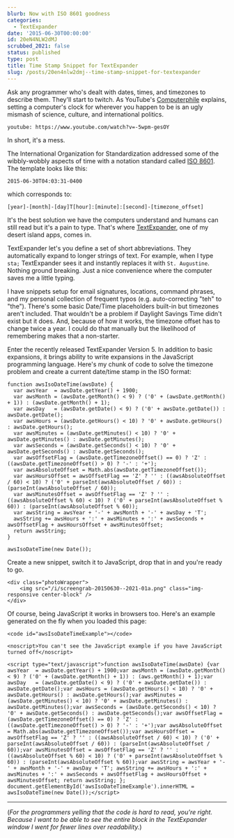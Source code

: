 ```yaml
---
blurb: Now with ISO 8601 goodness
categories:
  - TextExpander
date: '2015-06-30T00:00:00'
id: 20eN4NLW2dMJ
scrubbed_2021: false
status: published
type: post
title: Time Stamp Snippet for TextExpander
slug: /posts/20en4nlw2dmj--time-stamp-snippet-for-textexpander
---
```


Ask any programmer who's dealt with dates, times, and timezones to describe them. They'll start to twitch. As YouTube's [Computerphile](https://www.youtube.com/watch?v=-5wpm-gesOY) explains, setting a computer's clock for wherever you happen to be is an ugly mismash of science, culture, and international politics.

`youtube: https://www.youtube.com/watch?v=-5wpm-gesOY`

In short, it's a mess.

The International Organization for Standardization addressed some of the wibbly-wobbly aspects of time with a notation standard called [ISO 8601](https://en.wikipedia.org/?title=ISO_8601). The template looks like this:

    2015-06-30T04:03:31-0400

which corresponds to:

    [year]-[month]-[day]T[hour]:[minute]:[second]-[timezone_offset]

It's the best solution we have the computers understand and humans can still read but it's a pain to type. That's where [TextExpander](https://smilesoftware.com/TextExpander/index.html), one of my desert island apps, comes in.

TextExpander let's you define a set of short abbreviations. They automatically expand to longer strings of text. For example, when I type `sta;` TextExpander sees it and instantly replaces it with `St. Augustine`. Nothing ground breaking. Just a nice convenience where the computer saves me a little typing. 

I have snippets setup for email signatures, locations, command phrases, and my personal collection of frequent typos (e.g. auto-correcting "teh" to "the"). There's some basic Date/Time placeholders built-in but timezones aren't included. That wouldn't be a problem if Daylight Savings Time didn't exist but it does. And, because of how it works, the timezone offset has to change twice a year. I could do that manually but the likelihood of remembering makes that a non-starter.

Enter the recently released TextExpander Version 5. In addition to basic expansions, it brings ability to write expansions in the JavaScript programming language. Here's my chunk of code to solve the timezone problem and create a current date/time stamp in the ISO format:

```javascript{numberLines: true}
function awsIsoDateTime(awsDate) {
  var awsYear  = awsDate.getYear() + 1900;
  var awsMonth = (awsDate.getMonth() < 9) ? ('0' + (awsDate.getMonth() + 1)) : (awsDate.getMonth() + 1);
  var awsDay   = (awsDate.getDate() < 9) ? ('0' + awsDate.getDate()) : awsDate.getDate();
  var awsHours = (awsDate.getHours() < 10) ? '0' + awsDate.getHours() : awsDate.getHours();
  var awsMinutes = (awsDate.getMinutes() < 10) ? '0' + awsDate.getMinutes() : awsDate.getMinutes();
  var awsSeconds = (awsDate.getSeconds() < 10) ? '0' + awsDate.getSeconds() : awsDate.getSeconds();
  var awsOffsetFlag = (awsDate.getTimezoneOffset() == 0) ? 'Z' : ((awsDate.getTimezoneOffset() > 0) ? '-' : '+');
  var awsAbsoluteOffset = Math.abs(awsDate.getTimezoneOffset());
  var awsHoursOffset = awsOffsetFlag == 'Z' ? '' : ((awsAbsoluteOffset / 60) < 10) ? ('0' + parseInt(awsAbsoluteOffset / 60)) : (parseInt(awsAbsoluteOffset / 60));
  var awsMinutesOffset = awsOffsetFlag == 'Z' ? '' : ((awsAbsoluteOffset % 60) < 10) ? ('0' + parseInt(awsAbsoluteOffset % 60)) : (parseInt(awsAbsoluteOffset % 60));
  var awsString = awsYear + '-' + awsMonth + '-' + awsDay + 'T';
  awsString += awsHours + ':' + awsMinutes + ':' + awsSeconds + awsOffsetFlag + awsHoursOffset + awsMinutesOffset;
  return awsString;
}

awsIsoDateTime(new Date());
```

Create a new snippet, switch it to JavaScript, drop that in and you're ready to go.

```
<div class="photoWrapper">
    <img src="/i/screengrab-20150630--2021-01a.png" class="img-responsive center-block" />
</div>
```

Of course, being JavaScript it works in browsers too. Here's an example generated on the fly when you loaded this page:

```
<code id="awsIsoDateTimeExample"></code>

<noscript>You can't see the JavaScript example if you have JavaScript turned off</noscript>

<script type="text/javascript">function awsIsoDateTime(awsDate) {var awsYear  = awsDate.getYear() + 1900;var awsMonth = (awsDate.getMonth() < 9) ? ('0' + (awsDate.getMonth() + 1)) : (aws.getMonth() + 1);var awsDay   = (awsDate.getDate() < 9) ? ('0' + awsDate.getDate()) : awsDate.getDate();var awsHours = (awsDate.getHours() < 10) ? '0' + awsDate.getHours() : awsDate.getHours();var awsMinutes = (awsDate.getMinutes() < 10) ? '0' + awsDate.getMinutes() : awsDate.getMinutes();var awsSeconds = (awsDate.getSeconds() < 10) ? '0' + awsDate.getSeconds() : awsDate.getSeconds();var awsOffsetFlag = (awsDate.getTimezoneOffset() == 0) ? 'Z' : ((awsDate.getTimezoneOffset() > 0) ? '-' : '+');var awsAbsoluteOffset = Math.abs(awsDate.getTimezoneOffset());var awsHoursOffset = awsOffsetFlag == 'Z' ? '' : ((awsAbsoluteOffset / 60) < 10) ? ('0' + parseInt(awsAbsoluteOffset / 60)) : (parseInt(awsAbsoluteOffset / 60));var awsMinutesOffset = awsOffsetFlag == 'Z' ? '' : ((awsAbsoluteOffset % 60) < 10) ? ('0' + parseInt(awsAbsoluteOffset % 60)) : (parseInt(awsAbsoluteOffset % 60));var awsString = awsYear + '-' + awsMonth + '-' + awsDay + 'T'; awsString += awsHours + ':' + awsMinutes + ':' + awsSeconds + awsOffsetFlag + awsHoursOffset + awsMinutesOffset; return awsString; }; document.getElementById('awsIsoDateTimeExample').innerHTML = awsIsoDateTime(new Date());</script>
```

---


(_For the programmers yelling that the code is hard to read, you're right. Because I want to be able to see the entire block in the TextExpander window I went for fewer lines over readability._)
